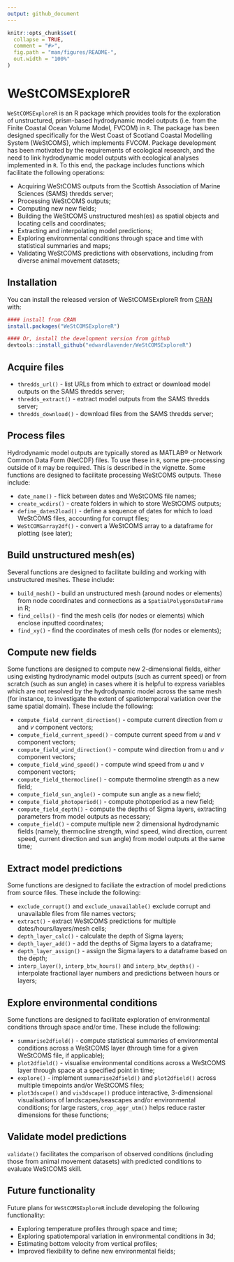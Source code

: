 ```yaml
---
output: github_document
---
```


<!-- README.md is generated from README.Rmd. Please edit that file -->

```r
knitr::opts_chunk$set(
  collapse = TRUE,
  comment = "#>",
  fig.path = "man/figures/README-",
  out.width = "100%"
)
```

# WeStCOMSExploreR

<!-- badges: start -->
<!-- badges: end -->

`WeStCOMSExploreR` is an R package which provides tools for the exploration of unstructured, prism-based hydrodynamic model outputs (i.e. from the Finite Coastal Ocean Volume Model, FVCOM) in `R`. The package has been designed specifically for the West Coast of Scotland Coastal Modelling System (WeStCOMS), which implements FVCOM. Package development has been motivated by the requirements of ecological research, and the need to link hydrodynamic model outputs with ecological analyses implemented in `R`. To this end, the package includes functions which facilitate the following operations: 

* Acquiring WeStCOMS outputs from the Scottish Association of Marine Sciences (SAMS) thredds server;
* Processing WeStCOMS outputs;
* Computing new new fields;
* Building the WeStCOMS unstructured mesh(es) as spatial objects and locating cells and coordinates; 
* Extracting and interpolating model predictions;
* Exploring environmental conditions through space and time with statistical summaries and maps; 
* Validating WeStCOMS predictions with observations, including from diverse animal movement datasets;

## Installation

You can install the released version of WeStCOMSExploreR from [CRAN](https://CRAN.R-project.org) with:

``` r
#### install from CRAN
install.packages("WeStCOMSExploreR")
```

```r
#### Or, install the development version from github
devtools::install_github("edwardlavender/WeStCOMSExploreR")
```

## Acquire files

* `thredds_url()` - list URLs from which to extract or download model outputs on the SAMS thredds server;
* `thredds_extract()` - extract model outputs from the SAMS thredds server;
* `thredds_download()` - download files from the SAMS thredds server;

## Process files  

Hydrodynamic model outputs are typically stored as MATLAB® or Network Common Data Form (NetCDF) files. To use these in `R`, some pre-processing outside of `R` may be required. This is described in the vignette. Some functions are designed to facilitate processing WeStCOMS outputs. These include: 

* `date_name()` - flick between dates and WeStCOMS file names;
* `create_wcdirs()` - create folders in which to store WeStCOMS outputs;
* `define_dates2load()` - define a sequence of dates for which to load WeStCOMS files, accounting for corrupt files;
* `WeStCOMSarray2df()` - convert a WeStCOMS array to a dataframe for plotting (see later); 

## Build unstructured mesh(es)

Several functions are designed to facilitate building and working with unstructured meshes. These include: 

* `build_mesh()` - build an unstructured mesh (around nodes or elements) from node coordinates and connections as a `SpatialPolygonsDataFrame` in R;
* `find_cells()` - find the mesh cells (for nodes or elements) which enclose inputted coordinates;
* `find_xy()` - find the coordinates of mesh cells (for nodes or elements);

## Compute new fields

Some functions are designed to compute new 2-dimensional fields, either using existing hydrodynamic model outputs (such as current speed) or from scratch (such as sun angle) in cases where it is helpful to express variables which are not resolved by the hydrodynamic model across the same mesh (for instance, to investigate the extent of spatiotemporal variation over the same spatial domain). These include the following: 

* `compute_field_current_direction()` - compute current direction from $u$ and $v$ component vectors; 
* `compute_field_current_speed()` - compute current speed from $u$ and $v$ component vectors;
* `compute_field_wind_direction()` - compute wind direction from $u$ and $v$ component vectors; 
* `compute_field_wind_speed()` - compute wind speed from $u$ and $v$ component vectors; 
* `compute_field_thermocline()` - compute thermoline strength as a new field;
* `compute_field_sun_angle()` - compute sun angle as a new field;
* `compute_field_photoperiod()` - compute photoperiod as a new field;
* `compute_field_depth()` - compute the depths of Sigma layers, extracting parameters from model outputs as necessary;
* `compute_field()` - compute multiple new 2 dimensional hydrodynamic fields (namely, thermocline strength, wind speed, wind direction, current speed, current direction and sun angle) from model outputs at the same time;

## Extract model predictions 

Some functions are designed to faciliate the extraction of model predictions from source files. These include the following: 

* `exclude_corrupt()` and `exclude_unavailable()` exclude corrupt and unavailable files from file names vectors;
* `extract()` - extract WeStCOMS predictions for multiple dates/hours/layers/mesh cells;
* `depth_layer_calc()` - calculate the depth of Sigma layers; 
* `depth_layer_add()` - add the depths of Sigma layers to a dataframe; 
* `depth_layer_assign()` - assign the Sigma layers to a dataframe based on the depth;
* `interp_layer()`, `interp_btw_hours()` and `interp_btw_depths()` - interpolate fractional layer numbers and predictions between hours or layers; 

## Explore environmental conditions

Some functions are designed to facilitate exploration of environmental conditions through space and/or time. These include the following: 

* `summarise2dfield()` - compute statistical summaries of environmental conditions across a WeStCOMS layer (through time for a given WeStCOMS file, if applicable); 
* `plot2dfield()` - visualise environmental conditions across a WeStCOMS layer through space at a specified point in time; 
* `explore()` - implement `summarise2dfield()` and `plot2dfield()` across multiple timepoints and/or WeStCOMS files; 
* `plot3dscape()` and `vis3dscape()` produce interactive, 3-dimensional visualisations of landscapes/seascapes and/or environmental conditions; for large rasters, `crop_aggr_utm()` helps reduce raster dimensions for these functions;

## Validate model predictions 

`validate()` facilitates the comparison of observed conditions (including those from animal movement datasets) with predicted conditions to evaluate WeStCOMS skill. 

## Future functionality 

Future plans for `WeStCOMSExploreR` include developing the following functionality: 

* Exploring temperature profiles through space and time;
* Exploring spatiotemporal variation in environmental conditions in 3d;
* Estimating bottom velocity from vertical profiles;
* Improved flexibility to define new environmental fields;
